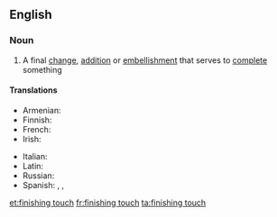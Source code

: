 ==English==

===Noun===
{{en-noun|head=[[finishing]] [[touch]]|es}}

# A final [[change]], [[addition]] or [[embellishment]] that serves to [[complete]] something

====Translations====
{{trans-top|final changes}}
* Armenian: {{t+|hy|վերջնամշակում|sc=Armn}}
* Finnish: {{t+|fi|retusointi}}
* French: {{t|fr|touche finale|f}}
* Irish: {{t|ga|bailchríoch|f}}
{{trans-mid}}
* Italian: {{t+|it|rifinitura|f}}
* Latin: {{t|la|manus suprēma|f}}
* Russian: {{t|ru|после́дний штрих}}
* Spanish: {{t|es|último toque|m}}, {{t+|es|retoque}}, {{t+|es|retoque}}
{{trans-bottom}}

[[et:finishing touch]]
[[fr:finishing touch]]
[[ta:finishing touch]]